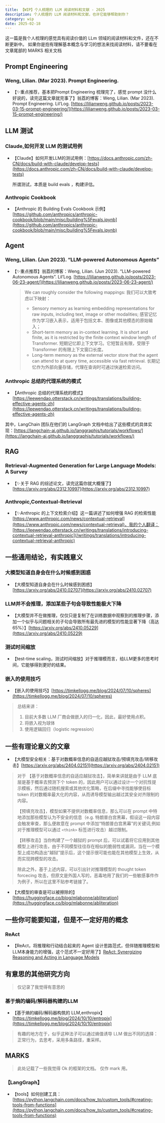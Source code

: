 ```yaml
---
title: 【WIP】个人梳理的 LLM 阅读材料和文献 - 2025
description: 个人梳理的 LLM 阅读材料和文献，也许它能够帮助到你？
category: wip
date: 2025-02-18 
---
```


<UpdatedSpan text="[updated] 最后更新于 2025-02-18" />

这一篇是我个人梳理的感觉具有阅读价值的 LLm 领域的阅读材料和文件，还在不断更新中。
如果你是抱有理解基本概念与学习的想法来找阅读材料，请不要看在文章尾部的 MARKS 相关文档 

## Prompt Engineering

### Weng, Lilian. (Mar 2023). Prompt Engineering.

- 【✨重点推荐，基本把Prompt Engineering 梳理完了，感觉 prompt 没什么好说的，读完这篇文章就完事了】翁荔的博客：Weng, Lilian. (Mar 2023). Prompt Engineering. Lil’Log. [https://lilianweng.github.io/posts/2023-03-15-prompt-engineering/](https://lilianweng.github.io/posts/2023-03-15-prompt-engineering/)

## LLM 测试

### Claude,如何开发 LLM 的测试用例

- 【Claude】如何开发LLM的测试用例：[https://docs.anthropic.com/zh-CN/docs/build-with-claude/develop-tests](https://docs.anthropic.com/zh-CN/docs/build-with-claude/develop-tests)

  所谓测试，本质是 build evals ，构建评估。
### Anthropic Cookbook

- 【Anthropic 的 Building Evals Cookbook 示例】[https://github.com/anthropics/anthropic-cookbook/blob/main/misc/building%5Fevals.ipynb](https://github.com/anthropics/anthropic-cookbook/blob/main/misc/building%5Fevals.ipynb)


## Agent

### Weng, Lilian. (Jun 2023). “LLM-powered Autonomous Agents”

- 【✨重点推荐】翁荔的博客：Weng, Lilian. (Jun 2023). “LLM-powered Autonomous Agents”. Lil’Log. [https://lilianweng.github.io/posts/2023-06-23-agent/](https://lilianweng.github.io/posts/2023-06-23-agent/)

  > We can roughly consider the following mappings:
  > 我们可以大致考虑以下映射：
  >
  > - Sensory memory as learning embedding representations for raw inputs, including text, image or other modalities;
  >   感官记忆作为学习嵌入表示，适用于包括文本、图像或其他模态的原始输入；
  > - Short-term memory as in-context learning. It is short and finite, as it is restricted by the finite context window length of Transformer.
  >   短期记忆即上下文学习。它短暂且有限，受限于 Transformer 的有限上下文窗口长度。
  > - Long-term memory as the external vector store that the agent can attend to at query time, accessible via fast retrieval.
  >   长期记忆作为外部向量存储，代理在查询时可通过快速检索访问。

### Anthropic 总结的代理系统的模式

- 【Anthropic 总结的代理系统的模式】[https://leewendao.otterstack.cn/writings/translations/building-effective-agents-zh](https://leewendao.otterstack.cn/writings/translations/building-effective-agents-zh)

其中，LangChain 团队在他们的 LangGraph 文档中给出了这些模式的具体实现：[https://langchain-ai.github.io/langgraphjs/tutorials/workflows/](https://langchain-ai.github.io/langgraphjs/tutorials/workflows/)

## RAG

### Retrieval-Augmented Generation for Large Language Models: A Survey

- 【✨关于 RAG 的综述论文，读完这篇你就大概懂了】[https://arxiv.org/abs/2312.10997](https://arxiv.org/abs/2312.10997)

### Anthropic,Contextual-Retrieval
- 【✨Anthropic 的上下文检索介绍】这一篇讲述了如何增强 RAG 的检索性能 [https://www.anthropic.com/news/contextual-retrieval](https://www.anthropic.com/news/contextual-retrieval)，我的个人翻译：[https://leewendao.otterstack.cn/writings/translations/introducing-contextual-retrieval-anthropic](/writings/translations/introducing-contextual-retrieval-anthropic)


 ## 一些通用结论，有实践意义

### 大模型知道自身会在什么时候感到困惑
  
- 【大模型知道自身会在什么时候感到困惑】[https://arxiv.org/abs/2410.02707](https://arxiv.org/abs/2410.02707)

### LLM并不会推理，添加某些子句会导致性能极大下降

- 【大模型并不在做推理，仅仅只是复制了在训练数据中观察到的推理步骤，添加一个似乎与问题相关的子句会导致所有最先进的模型的性能显著下降（高达 65%）】[https://arxiv.org/abs/2410.05229](https://arxiv.org/abs/2410.05229)

### 测试时间缩放

- 【test-time scaling，测试时间缩放】对于推理模而言，给LLM更多的思考时间，它能够得到更好的结果。

### 嵌入的使用技巧

- 【嵌入的使用技巧】[https://timkellogg.me/blog/2024/07/10/spheres](https://timkellogg.me/blog/2024/07/10/spheres)
> 总结来讲：
> 1. 目前大多数 LLM 厂商会做嵌入的归一化，因此，最好使用点积。
> 2. 将嵌入视为球体
> 3. 使用逻辑回归（logistic regression）

## 一些有理论意义的文章

- 【大模型安全相关：基于对数概率信息的自适应越狱攻击/预填充攻击/转移攻击】[https://arxiv.org/abs/2404.02151](https://arxiv.org/abs/2404.02151)

> 对于 【基于对数概率信息的自适应越狱攻击】，简单来讲就是由于 LLM 底层是基于概率去预测下个 token 的，因此用户可以通过设计一个对抗性提示模板，然后通过随机搜索或其他优化策略，在后缀中寻找能够使目标 token 的对数概率最大化的内容，从而诱导模型输出越过其安全对齐限制的内容。
>
> 【预填充攻击】，模型如果不提供对数概率信息，那么可以在 prompt 中特地添加那些模型认为不安全的信息（e.g. 特朗普白宫黑幕，假设这一段内容会触发审查，那么便故意在 prompt 中添加“特朗普白宫黑幕”的关键词,例如对于推理模型可以通过 `<think>` 标签进行攻击）越过限制。
>
> 【转移攻击】当你构建了一个越狱的 prompt 后，可以试着将它应用到其他模型上进行攻击，由于不同模型往往存在相似的脆弱性或漏洞，当在一个模型上成功构造出“越狱”提示后，这个提示很可能也能在其他模型上生效，从而实现跨模型的攻击。
>
> 除此之外，基于上述内容，可以引出针对推理模型的 thought token forcecing 攻击，但原文是外国人写的，恶毒地用了我们的一些敏感事件作为例子，所以在这里不贴参考链接了。

- 【大模型的审查是可以被擦除的】[https://huggingface.co/blog/mlabonne/abliteration](https://huggingface.co/blog/mlabonne/abliteration)

## 一些你可能要知道，但是不一定好用的概念

### ReAct

- 【ReAct，将推理和行动结合起来的 Agent 设计思路范式，但伴随推理模型和LLM本身能力的增强，这个范式不一定好用了】[ReAct: Synergizing Reasoning and Acting in Language Models](https://arxiv.org/abs/2210.03629)


## 有意思的其他研究方向

> 仅记录了我觉得有意思的

### 基于熵的编码/解码器构建的LLM

- 【基于熵的编码/解码器构筑的 LLM,enthropix】[https://timkellogg.me/blog/2024/10/10/entropix](https://timkellogg.me/blog/2024/10/10/entropix)
> 有趣的地方在于，似乎这种法子可以通过熵值诱导 LLM 做出不同的选择：正常行为，去思考，采用多条路径，重采样。


## MARKS

> 此处记载了一些我觉得 Ok 的框架的文档。
> 仅作 mark 用。

### 【LangGraph】

- 【tools】如何创建工具：[https://python.langchain.com/docs/how_to/custom_tools/#creating-tools-from-functions](https://python.langchain.com/docs/how_to/custom_tools/#creating-tools-from-functions)
